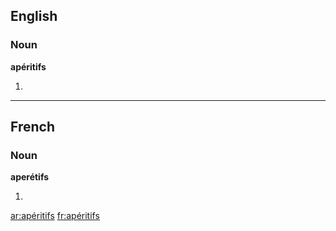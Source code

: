 ==English==

===Noun===
'''apéritifs'''

# {{plural of|apéritif}}
----
==French==
===Noun===
'''aperétifs''' {{m|p}}

# {{plural of|[[apéritif]]|lang=French}}

[[ar:apéritifs]]
[[fr:apéritifs]]